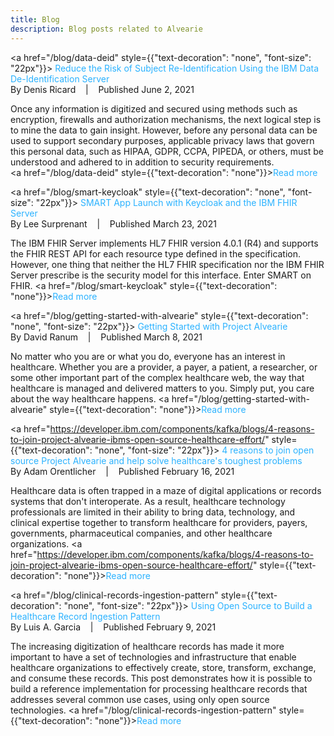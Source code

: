 ---
title: Blog
description: Blog posts related to Alvearie
--- 

<a href="/blog/data-deid" style={{"text-decoration": "none", "font-size": "22px"}}>
<font color="#2bb2ff">Reduce the Risk of Subject Re-Identification Using the IBM Data De-Identification Server</font></a>
<br/>
By Denis Ricard &nbsp;&nbsp; | &nbsp;&nbsp; Published June 2, 2021

Once any information is digitized and secured using methods such as encryption, firewalls and authorization mechanisms, the next 
logical step is to mine the data to gain insight. However, before any personal data can be used to support secondary purposes, 
applicable privacy laws that govern this personal data, such as HIPAA, GDPR, CCPA, PIPEDA, or others, must be understood and 
adhered to in addition to security requirements.   
<a href="/blog/data-deid" style={{"text-decoration": "none"}}><font color="#2bb2ff">Read more</font></a>

<p/><p/>

<a href="/blog/smart-keycloak" style={{"text-decoration": "none", "font-size": "22px"}}>
<font color="#2bb2ff">SMART App Launch with Keycloak and the IBM FHIR Server</font></a>
<br/>
By Lee Surprenant &nbsp;&nbsp; | &nbsp;&nbsp; Published March 23, 2021

The IBM FHIR Server implements HL7 FHIR version 4.0.1 (R4) and supports the FHIR REST API for each resource type defined in the specification.
However, one thing that neither the HL7 FHIR specification nor the IBM FHIR Server prescribe is the security model for this interface. 
Enter SMART on FHIR.   <a href="/blog/smart-keycloak" style={{"text-decoration": "none"}}><font color="#2bb2ff">Read more</font></a>

<p/><p/>

<a href="/blog/getting-started-with-alvearie" style={{"text-decoration": "none", "font-size": "22px"}}>
<font color="#2bb2ff">Getting Started with Project Alvearie</font></a>
<br/>
By David Ranum &nbsp;&nbsp; | &nbsp;&nbsp; Published March 8, 2021

No matter who you are or what you do, everyone has an interest in healthcare. Whether you are a provider, 
a payer, a patient, a researcher, or some other important part of the complex healthcare web, 
the way that healthcare is managed and delivered matters to you. Simply put, you care about the way healthcare 
happens.   <a href="/blog/getting-started-with-alvearie" style={{"text-decoration": "none"}}><font color="#2bb2ff">Read more</font></a>

<p/><p/>

<a href="https://developer.ibm.com/components/kafka/blogs/4-reasons-to-join-project-alvearie-ibms-open-source-healthcare-effort/" style={{"text-decoration": "none", "font-size": "22px"}}>
<font color="#2bb2ff">4 reasons to join open source Project Alvearie and help solve healthcare's toughest problems</font></a>
<br/>
By Adam Orentlicher &nbsp;&nbsp; | &nbsp;&nbsp; Published February 16, 2021

Healthcare data is often trapped in a maze of digital applications or records systems that don't interoperate. 
As a result, healthcare technology professionals are limited in their ability to bring data, technology, and 
clinical expertise together to transform healthcare for providers, payers, governments, pharmaceutical companies, 
and other healthcare organizations. <a href="https://developer.ibm.com/components/kafka/blogs/4-reasons-to-join-project-alvearie-ibms-open-source-healthcare-effort/" style={{"text-decoration": "none"}}><font color="#2bb2ff">Read more</font></a>

<p/><p/>

<a href="/blog/clinical-records-ingestion-pattern" style={{"text-decoration": "none", "font-size": "22px"}}>
<font color="#2bb2ff">Using Open Source to Build a Healthcare Record Ingestion Pattern</font></a>
<br/>
By Luis A. Garcia &nbsp;&nbsp; | &nbsp;&nbsp; Published February 9, 2021

The increasing digitization of healthcare records has made it more important to have a set of technologies and 
infrastructure that enable healthcare organizations to effectively create, store, transform, exchange, and consume 
these records. This post demonstrates how it is possible to build a reference implementation for processing 
healthcare records that addresses several common use cases, using only open source technologies. <a href="/blog/clinical-records-ingestion-pattern" style={{"text-decoration": "none"}}><font color="#2bb2ff">Read more</font></a>



<p/>
<p/>


